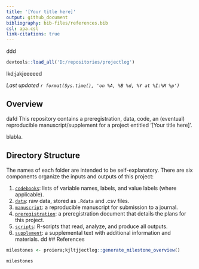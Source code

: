 ```yaml
---
title: '[Your title here]'
output: github_document
bibliography: bib-files/references.bib
csl: apa.csl
link-citations: true
---
```

ddd
```r
devtools::load_all('D:/repositories/projectlog')
```
 lkd;jakjeeeeed

*Last updated `r format(Sys.time(), 'on %A, %B %d, %Y at %I:%M %p')`*

## Overview
dafd
This repository contains a preregistration, data, code, an (eventual) reproducible manuscript/supplement for a project entitled '[Your title here]'.

blabla.

## Directory Structure

The names of each folder are intended to be self-explanatory. There are six components organize the inputs and outputs of this project:

1.  [`codebooks`](https://github.com/StefanVermeent/demo/tree/master/codebooks): lists of variable names, labels, and value labels (where applicable).
2.  [`data`](https://github.com/StefanVermeent/demo/tree/master/data): raw data, stored as `.Rdata` and .csv files.
3.  [`manuscript`](https://github.com/StefanVermeent/demo/tree/master/manuscript): a reproducible manuscript for submission to a journal.
4.  [`preregistration`](https://github.com/StefanVermeent/demo/tree/master/preregistration): a preregistration document that details the plans for this project.
5.  [`scripts`](https://github.com/StefanVermeent/demo/tree/master/scripts): R-scripts that read, analyze, and produce all outputs.
6.  [`supplement`](https://github.com/StefanVermeent/demo/tree/master/supplement): a supplemental text with additional information and materials.
dd
## References

```r
milestones <- proiera;kjltjjectlog::generate_milestone_overview()

milestones
```
           
